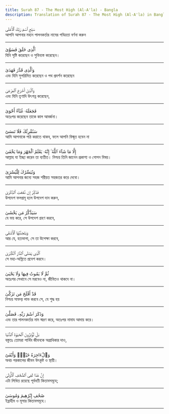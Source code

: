 ```yaml
---
title: Surah 87 - The Most High (Al-A'la) - Bangla
description: Translation of Surah 87 - The Most High (Al-A'la) in Bangla
---
```





<Aside type="quran" title="1">
سَبِّحِ ٱسْمَ رَبِّكَ ٱلْأَعْلَى
</Aside>

<Aside type="reference" title="1">
আপনি আপনার মহান পালনকর্তার নামের পবিত্রতা বর্ণনা করুন
</Aside>

---

<Aside type="quran" title="2">
ٱلَّذِى خَلَقَ فَسَوَّىٰ
</Aside>

<Aside type="reference" title="2">
যিনি সৃষ্টি করেছেন ও সুবিন্যস্ত করেছেন।
</Aside>

---

<Aside type="quran" title="3">
وَٱلَّذِى قَدَّرَ فَهَدَىٰ
</Aside>

<Aside type="reference" title="3">
এবং যিনি সুপরিমিত করেছেন ও পথ প্রদর্শন করেছেন
</Aside>

---

<Aside type="quran" title="4">
وَٱلَّذِىٓ أَخْرَجَ ٱلْمَرْعَىٰ
</Aside>

<Aside type="reference" title="4">
এবং যিনি তৃণাদি উৎপন্ন করেছেন,
</Aside>

---

<Aside type="quran" title="5">
فَجَعَلَهُۥ غُثَآءً أَحْوَىٰ
</Aside>

<Aside type="reference" title="5">
অতঃপর করেছেন তাকে কাল আবর্জনা।
</Aside>

---

<Aside type="quran" title="6">
سَنُقْرِئُكَ فَلَا تَنسَىٰٓ
</Aside>

<Aside type="reference" title="6">
আমি আপনাকে পাঠ করাতে থাকব, ফলে আপনি বিস্মৃত হবেন না
</Aside>

---

<Aside type="quran" title="7">
إِلَّا مَا شَآءَ ٱللَّهُ ۚ إِنَّهُۥ يَعْلَمُ ٱلْجَهْرَ وَمَا يَخْفَىٰ
</Aside>

<Aside type="reference" title="7">
আল্লাহ যা ইচ্ছা করেন তা ব্যতীত। নিশ্চয় তিনি জানেন প্রকাশ্য ও গোপন বিষয়।
</Aside>

---

<Aside type="quran" title="8">
وَنُيَسِّرُكَ لِلْيُسْرَىٰ
</Aside>

<Aside type="reference" title="8">
আমি আপনার জন্যে সহজ শরীয়ত সহজতর করে দেবো।
</Aside>

---

<Aside type="quran" title="9">
فَذَكِّرْ إِن نَّفَعَتِ ٱلذِّكْرَىٰ
</Aside>

<Aside type="reference" title="9">
উপদেশ ফলপ্রসূ হলে উপদেশ দান করুন,
</Aside>

---

<Aside type="quran" title="10">
سَيَذَّكَّرُ مَن يَخْشَىٰ
</Aside>

<Aside type="reference" title="10">
যে ভয় করে, সে উপদেশ গ্রহণ করবে,
</Aside>

---

<Aside type="quran" title="11">
وَيَتَجَنَّبُهَا ٱلْأَشْقَى
</Aside>

<Aside type="reference" title="11">
আর যে, হতভাগা, সে তা উপেক্ষা করবে,
</Aside>

---

<Aside type="quran" title="12">
ٱلَّذِى يَصْلَى ٱلنَّارَ ٱلْكُبْرَىٰ
</Aside>

<Aside type="reference" title="12">
সে মহা-অগ্নিতে প্রবেশ করবে।
</Aside>

---

<Aside type="quran" title="13">
ثُمَّ لَا يَمُوتُ فِيهَا وَلَا يَحْيَىٰ
</Aside>

<Aside type="reference" title="13">
অতঃপর সেখানে সে মরবেও না, জীবিতও থাকবে না।
</Aside>

---

<Aside type="quran" title="14">
قَدْ أَفْلَحَ مَن تَزَكَّىٰ
</Aside>

<Aside type="reference" title="14">
নিশ্চয় সাফল্য লাভ করবে সে, যে শুদ্ধ হয়
</Aside>

---

<Aside type="quran" title="15">
وَذَكَرَ ٱسْمَ رَبِّهِۦ فَصَلَّىٰ
</Aside>

<Aside type="reference" title="15">
এবং তার পালনকর্তার নাম স্মরণ করে, অতঃপর নামায আদায় করে।
</Aside>

---

<Aside type="quran" title="16">
بَلْ تُؤْثِرُونَ ٱلْحَيَوٰةَ ٱلدُّنْيَا
</Aside>

<Aside type="reference" title="16">
বস্তুতঃ তোমরা পার্থিব জীবনকে অগ্রাধিকার দাও,
</Aside>

---

<Aside type="quran" title="17">
وَٱلْءَاخِرَةُ خَيْرٌۭ وَأَبْقَىٰٓ
</Aside>

<Aside type="reference" title="17">
অথচ পরকালের জীবন উৎকৃষ্ট ও স্থায়ী।
</Aside>

---

<Aside type="quran" title="18">
إِنَّ هَٰذَا لَفِى ٱلصُّحُفِ ٱلْأُولَىٰ
</Aside>

<Aside type="reference" title="18">
এটা লিখিত রয়েছে পূর্ববতী কিতাবসমূহে;
</Aside>

---

<Aside type="quran" title="19">
صُحُفِ إِبْرَٰهِيمَ وَمُوسَىٰ
</Aside>

<Aside type="reference" title="19">
ইব্রাহীম ও মূসার কিতাবসমূহে।
</Aside>

---
